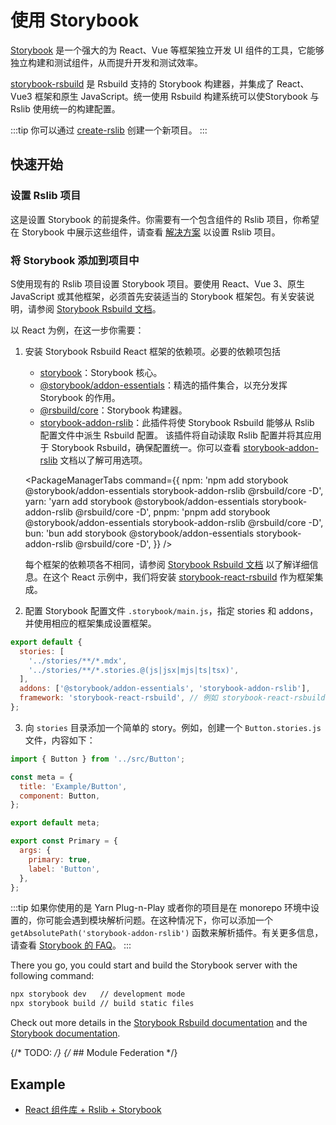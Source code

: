 
# 使用 Storybook

[Storybook](https://storybook.js.org/) 是一个强大的为 React、Vue 等框架独立开发 UI 组件的工具，它能够独立构建和测试组件，从而提升开发和测试效率。

[storybook-rsbuild](https://github.com/rspack-contrib/storybook-rsbuild) 是 Rsbuild 支持的 Storybook 构建器，并集成了 React、Vue3 框架和原生 JavaScript。统一使用 Rsbuild 构建系统可以使Storybook 与 Rslib 使用统一的构建配置。

:::tip
你可以通过 [create-rslib](/guide/start/quick-start#creating-an-rslib-project) 创建一个新项目。
:::

## 快速开始

### 设置 Rslib 项目

这是设置 Storybook 的前提条件。你需要有一个包含组件的 Rslib 项目，你希望在 Storybook 中展示这些组件，请查看 [解决方案](/guide/solution/) 以设置 Rslib 项目。


### 将 Storybook 添加到项目中

S使用现有的 Rslib 项目设置 Storybook 项目。要使用 React、Vue 3、原生 JavaScript 或其他框架，必须首先安装适当的 Storybook 框架包。有关安装说明，请参阅 [Storybook Rsbuild 文档](https://storybook.rsbuild.dev/guide/framework.html)。

以 React 为例，在这一步你需要：

1. 安装 Storybook Rsbuild React 框架的依赖项。必要的依赖项包括

   - [storybook](https://www.npmjs.com/package/@storybook/addon-essentials)：Storybook 核心。
   - [@storybook/addon-essentials](https://www.npmjs.com/package/@storybook/addon-essentials)：精选的插件集合，以充分发挥 Storybook 的作用。
   - [@rsbuild/core](https://www.npmjs.com/package/@rsbuild/core)：Storybook 构建器。
   - [storybook-addon-rslib](https://www.npmjs.com/package/storybook-addon-rslib)：此插件将使 Storybook Rsbuild 能够从 Rslib 配置文件中派生 Rsbuild 配置。
     该插件将自动读取 Rslib 配置并将其应用于 Storybook Rsbuild，确保配置统一。你可以查看 [storybook-addon-rslib](https://storybook.rsbuild.dev/guide/integrations/rslib.html) 文档以了解可用选项。

   <PackageManagerTabs
     command={{
       npm: 'npm add storybook @storybook/addon-essentials storybook-addon-rslib @rsbuild/core -D',
       yarn: 'yarn add storybook @storybook/addon-essentials storybook-addon-rslib @rsbuild/core -D',
       pnpm: 'pnpm add storybook @storybook/addon-essentials storybook-addon-rslib @rsbuild/core -D',
       bun: 'bun add storybook @storybook/addon-essentials storybook-addon-rslib @rsbuild/core -D',
     }}
   />

   每个框架的依赖项各不相同，请参阅 [Storybook Rsbuild 文档](https://storybook.rsbuild.dev/guide/framework.html) 以了解详细信息。在这个 React 示例中，我们将安装 [storybook-react-rsbuild](https://www.npmjs.com/package/storybook-react-rsbuild) 作为框架集成。

   <Tabs>
     <Tab label="React">
       <PackageManagerTabs command="add storybook-react-rsbuild -D" />
     </Tab>
     <Tab label="Vue">
       <PackageManagerTabs command="add storybook-vue3-rsbuild -D" />
     </Tab>
   </Tabs>

2. 配置 Storybook 配置文件 `.storybook/main.js`，指定 stories 和 addons，并使用相应的框架集成设置框架。

```js title=".storybook/main.js"
export default {
  stories: [
    '../stories/**/*.mdx',
    '../stories/**/*.stories.@(js|jsx|mjs|ts|tsx)',
  ],
  addons: ['@storybook/addon-essentials', 'storybook-addon-rslib'],
  framework: 'storybook-react-rsbuild', // 例如 storybook-react-rsbuild
};
```

3. 向 `stories` 目录添加一个简单的 story。例如，创建一个 `Button.stories.js` 文件，内容如下：

```js title="stories/Button.stories.js"
import { Button } from '../src/Button';

const meta = {
  title: 'Example/Button',
  component: Button,
};

export default meta;

export const Primary = {
  args: {
    primary: true,
    label: 'Button',
  },
};
```

:::tip 
如果你使用的是 Yarn Plug-n-Play 或者你的项目是在 monorepo 环境中设置的，你可能会遇到模块解析问题。在这种情况下，你可以添加一个 `getAbsolutePath('storybook-addon-rslib')` 函数来解析插件。有关更多信息，请查看 [Storybook 的 FAQ](https://storybook.js.org/docs/faq#how-do-i-fix-module-resolution-in-special-environments)。 
:::

There you go, you could start and build the Storybook server with the following command:

```bash
npx storybook dev   // development mode
npx storybook build // build static files
```

Check out more details in the [Storybook Rsbuild documentation](https://storybook.rsbuild.dev/) and the [Storybook documentation](https://storybook.js.org/docs/react/get-started/introduction).

{/* TODO: */}
{/* ## Module Federation */}

## Example

- [React 组件库 + Rslib + Storybook](https://github.com/rspack-contrib/storybook-rsbuild/tree/main/sandboxes/rslib-react-component)